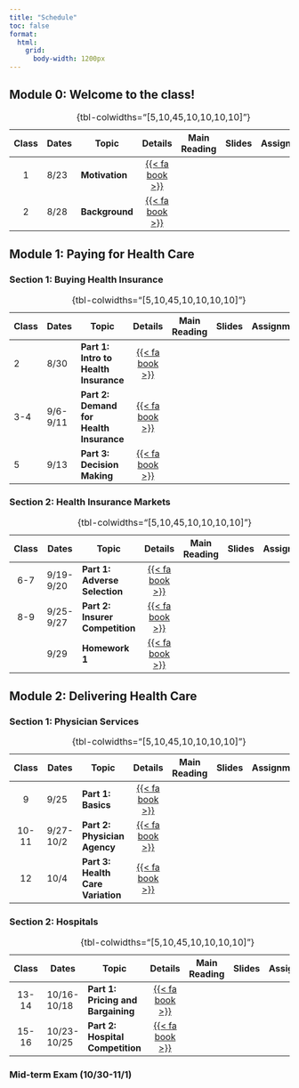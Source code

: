 ```yaml
---
title: "Schedule"
toc: false
format: 
  html:
    grid:
      body-width: 1200px
---
```


## Module 0: Welcome to the class!

| Class| Dates          | Topic                | Details | Main Reading | Slides | Assignment |
|:---------:|-----------|-----------|:---------:|:---------:|:---------:|:---------:|
|  1   | 8/23      | **Motivation**           | [{{< fa book >}}](/schedule/class-01.html) |
|  2   | 8/28      | **Background**           | [{{< fa book >}}](/schedule/class-02.html) |
: {tbl-colwidths="\[5,10,45,10,10,10,10\]"}


## Module 1: Paying for Health Care

### Section 1: Buying Health Insurance

| Class | Dates      | Topic                                       | Details | Main Reading | Slides | Assignment |
|:------|------------|---------------------------------------------|:-------:|:------------:|:------:|:----------:|
|  2    | 8/30       | **Part 1: Intro to Health Insurance**       | [{{< fa book >}}](/schedule/class-02.html) |
|  3-4  | 9/6-9/11   | **Part 2: Demand for Health Insurance**     | [{{< fa book >}}](/schedule/class-03.html) |
|  5    | 9/13       | **Part 3: Decision Making**                 | [{{< fa book >}}](/schedule/class-04.html) |
: {tbl-colwidths="\[5,10,45,10,10,10,10\]"}


### Section 2: Health Insurance Markets

| Class| Dates          | Topic                | Details | Main Reading | Slides | Assignment |
|:---------:|-----------|-----------|:---------:|:---------:|:---------:|:---------:|
|  6-7 | 9/19-9/20  | **Part 1: Adverse Selection**        | [{{< fa book >}}](/schedule/class-02.html) |
|  8-9 | 9/25-9/27  | **Part 2: Insurer Competition**      | [{{< fa book >}}](/schedule/class-03.html) |
|      | 9/29       | **Homework 1**                       | [{{< fa book >}}](/schedule/class-03.html) |
: {tbl-colwidths="\[5,10,45,10,10,10,10\]"}

## Module 2: Delivering Health Care

### Section 1: Physician Services

| Class| Dates          | Topic                | Details | Main Reading | Slides | Assignment |
|:---------:|-----------|-----------|:---------:|:---------:|:---------:|:---------:|
|  9     | 9/25       | **Part 1: Basics**                | [{{< fa book >}}](/schedule/class-02.html) |
|  10-11 | 9/27-10/2  | **Part 2: Physician Agency**      | [{{< fa book >}}](/schedule/class-03.html) |
|  12    | 10/4       | **Part 3: Health Care Variation** | [{{< fa book >}}](/schedule/class-04.html) |
: {tbl-colwidths="\[5,10,45,10,10,10,10\]"}

### Section 2: Hospitals

| Class| Dates          | Topic                | Details | Main Reading | Slides | Assignment |
|:---------:|-----------|-----------|:---------:|:---------:|:---------:|:---------:|
|  13-14 | 10/16-10/18 | **Part 1: Pricing and Bargaining** | [{{< fa book >}}](/schedule/class-02.html) |
|  15-16 | 10/23-10/25 | **Part 2: Hospital Competition**   | [{{< fa book >}}](/schedule/class-03.html) |
: {tbl-colwidths="\[5,10,45,10,10,10,10\]"}

### Mid-term Exam (10/30-11/1)




